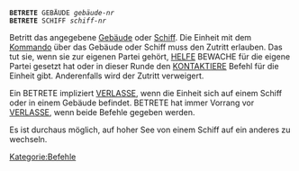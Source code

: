 <tt>'''BETRETE''' GEBÄUDE ''gebäude-nr''<br />
'''BETRETE''' SCHIFF ''schiff-nr''</tt>

Betritt das angegebene [[Gebäude]] oder [[Schiff]]. Die Einheit mit dem [[Gebäude#Einheiten_und_Gebäude|Kommando]] über das Gebäude oder Schiff muss den Zutritt erlauben. Das tut sie, wenn sie zur eigenen Partei gehört, [[HELFE]] BEWACHE für die eigene Partei gesetzt hat oder in dieser Runde den [[KONTAKTIERE]] Befehl für die Einheit gibt. Anderenfalls wird der Zutritt verweigert.

Ein BETRETE impliziert [[VERLASSE]], wenn die Einheit sich auf einem Schiff oder in einem Gebäude befindet.
{{E3A|text=Ein Ausnahme sind Gebäudebesitzer. Diese müssen entweder ein explizites [[VERLASSE]] setzen, oder [[GIB]] KOMMANDO verwenden.}}
BETRETE hat immer Vorrang vor [[VERLASSE]], wenn beide Befehle gegeben werden.

Es ist durchaus möglich, auf hoher See von einem Schiff auf ein anderes zu wechseln.

{{Geruecht|author=Solthar|text=Um in E3 ein Gebäude zu verlassen und gleichzeitig das Kommando weiterzugeben, kann man Folgendes machen:
  VERLASSE
  BETRETE BURG b2
  GIB u2 KOMMANDO}}


[[Kategorie:Befehle]]